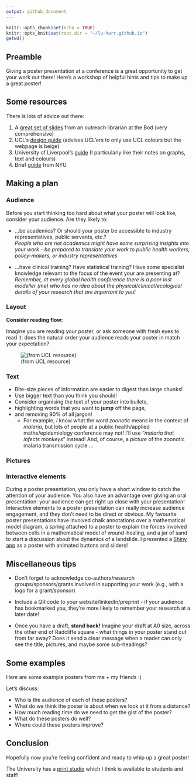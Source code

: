```yaml
---
output: github_document
---
```


<!---Note this will remove itself:-->
<!---
permalink: /teaching/how_to_poster
title: How to give a great poster presentation
toc: true
--->

```r
knitr::opts_chunk$set(echo = TRUE)
knitr::opts_knit$set(root.dir = "~/lu-harr.github.io")
getwd()
```

## Preamble

Giving a poster presentation at a conference is a great opportunity to get your work out there! Here's a workshop of helpful hints and tips to make up a great poster!

## Some resources

There is lots of advice out there:

1. A [great set of slides](https://www.bodleian.ox.ac.uk/sites/default/files/bodreader/documents/media/iskills-designing-conference-poster.pdf) from an outreach librarian at the Bod (very comprehensive)
2. UCL's [design guide](https://www.ucl.ac.uk/creative-services/printing-services/designing-your-poster) (advises UCL'ers to only use UCL colours but the webpage is beige)
3. University of Liverpool's [guide](https://www.liverpool.ac.uk/media/livacuk/computingservices/printing/making-an-impact-with-your-poster.pdf) (I particularly like their notes on graphs, text and colours)
4. Brief [guide](https://guides.nyu.edu/posters) from NYU

## Making a plan

### Audience

Before you start thinking too hard about what your poster will look like, consider your audience. Are they likely to:

- ...be academics? Or should your poster be accessible to industry representatives, public servants, etc.?  
*People who are not academics might have some surprising insights into your work - be prepared to translate your work to public health workers, policy-makers, or industry representatives*

- ...have clinical training? Have statistical training? Have some specialist knowledge relevant to the focus of the event your are presenting at?  
*Remember, at every global health conference there is a poor lost modeller (me) who has no idea about the physical/clinical/ecological details of your research that are important to you!*

### Layout

**Consider reading flow:**

Imagine you are reading your poster, or ask someone with fresh eyes to read it: does the natural order your audience reads your poster in match your expectation?

![(from UCL resource)](_pages/teaching/how_to_poster_files/figure-gfm/reading_direction.png)

### Text

- Bite-size pieces of information are easier to digest than large chunks!
- Use bigger text than you think you should!
- Consider organising the text of your poster into bullets,
- highlighting words that you want to **jump** off the page,
- and removing 90\% of all jargon!
  - For example, *I* know what the word *zoonotic* means in the context of *malaria*, but lots of people at a public health/applied maths/epidemiology conference may not! I'll use "*malaria that infects monkeys*" instead! And, of course, a *picture* of the zoonotic malaria transmission cycle ...

### Pictures



### Interactive elements

During a poster presentation, you only have a short window to catch the attention of your audience. You also have an advantage over giving an oral presentation: your audience can get right up close with your presentation! Interactive elements to a poster presentation can really increase audience engagement, and they don't need to be direct or obvious. My favourite poster presentations have involved chalk annotations over a mathematical model diagram, a spring attached to a poster to explain the forces involved between cells in a mathematical model of wound-healing, and a jar of sand to start a discussion about the dynamics of a landslide. I presented a [Shiny app](https://lucyharrison.shinyapps.io/pf_drug_resistance_shiny/) as a poster with animated buttons and sliders!

## Miscellaneous tips

- Don't forget to acknowledge co-authors/research groups/sponsors/grants involved in supporting your work (e.g., with a logo for a grant/sponsor)

- Include a QR code to your website/linkedIn/preprint - if your audience has bookmarked you, they're more likely to remember your research at a later date!

- Once you have a draft, **stand back!** Imagine your draft at A0 size, across the other end of Radcliffe square - what things in your poster stand out from far away? Does it send a clear message when a reader can only see the title, pictures, and maybe some sub-headings?

## Some examples

Here are some example posters from me + my friends :)

Let's discuss:

- Who is the audience of each of these posters?
- What do we think the poster is about when we look at it from a distance?
- How much reading time do we need to get the gist of the poster?
- What do these posters do well?
- Where could these posters improve?

## Conclusion

Hopefully now you're feeling confident and ready to whip up a great poster!

The University has a [print studio](https://estates.admin.ox.ac.uk/print-studio) which I think is available to students and staff!





